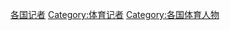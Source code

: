 {{Categories by country|nocat}}
[[Category:各国记者|]]
[[Category:体育记者|Category:体育记者]]
[[Category:各国体育人物|Category:各国体育人物]]